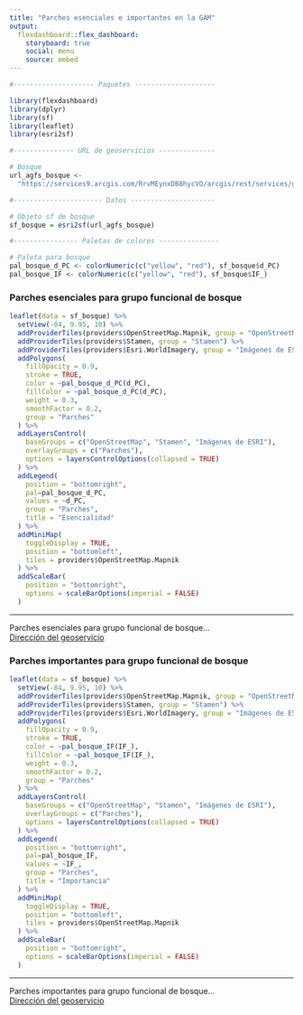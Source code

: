 ```yaml
---
title: "Parches esenciales e importantes en la GAM"
output: 
  flexdashboard::flex_dashboard:
    storyboard: true
    social: menu
    source: embed
---
```


```r
#-------------------- Paquetes --------------------

library(flexdashboard)
library(dplyr)
library(sf)
library(leaflet)
library(esri2sf)

#--------------- URL de geoservicios --------------

# Bosque
url_agfs_bosque <-
  "https://services9.arcgis.com/RrvMEynxDB8hycVO/arcgis/rest/services/gam_parches_esenciales_importantes_bosque_gam/FeatureServer/0"

#---------------------- Datos ---------------------

# Objeto sf de bosque
sf_bosque = esri2sf(url_agfs_bosque)

#---------------- Paletas de colores ---------------

# Paleta para bosque
pal_bosque_d_PC <- colorNumeric(c("yellow", "red"), sf_bosque$d_PC)
pal_bosque_IF <- colorNumeric(c("yellow", "red"), sf_bosque$IF_)

```

### Parches esenciales para grupo funcional de bosque

```r
leaflet(data = sf_bosque) %>%
  setView(-84, 9.95, 10) %>%
  addProviderTiles(providers$OpenStreetMap.Mapnik, group = "OpenStreetMap") %>%
  addProviderTiles(providers$Stamen, group = "Stamen") %>%
  addProviderTiles(providers$Esri.WorldImagery, group = "Imágenes de ESRI") %>%
  addPolygons(
    fillOpacity = 0.9,
    stroke = TRUE,
    color = ~pal_bosque_d_PC(d_PC),
    fillColor = ~pal_bosque_d_PC(d_PC),
    weight = 0.3,
    smoothFactor = 0.2,
    group = "Parches"
  ) %>%
  addLayersControl(
    baseGroups = c("OpenStreetMap", "Stamen", "Imágenes de ESRI"),
    overlayGroups = c("Parches"),
    options = layersControlOptions(collapsed = TRUE)    
  ) %>%  
  addLegend(
    position = "bottomright",
    pal=pal_bosque_d_PC,
    values = ~d_PC, 
    group = "Parches",
    title = "Esencialidad"
  ) %>%  
  addMiniMap(
    toggleDisplay = TRUE,
    position = "bottomleft",
    tiles = providers$OpenStreetMap.Mapnik
  ) %>%
  addScaleBar(
    position = "bottomright",
    options = scaleBarOptions(imperial = FALSE)
  )
```

***
Parches esenciales para grupo funcional de bosque...  
[Dirección del geoservicio](https://services9.arcgis.com/RrvMEynxDB8hycVO/arcgis/rest/services/gam_parches_esenciales_importantes_bosque_gam/FeatureServer/0)

### Parches importantes para grupo funcional de bosque

```r
leaflet(data = sf_bosque) %>%
  setView(-84, 9.95, 10) %>%
  addProviderTiles(providers$OpenStreetMap.Mapnik, group = "OpenStreetMap") %>%
  addProviderTiles(providers$Stamen, group = "Stamen") %>%
  addProviderTiles(providers$Esri.WorldImagery, group = "Imágenes de ESRI") %>%
  addPolygons(
    fillOpacity = 0.9,
    stroke = TRUE,
    color = ~pal_bosque_IF(IF_),
    fillColor = ~pal_bosque_IF(IF_),
    weight = 0.3,
    smoothFactor = 0.2,
    group = "Parches"
  ) %>%
  addLayersControl(
    baseGroups = c("OpenStreetMap", "Stamen", "Imágenes de ESRI"),
    overlayGroups = c("Parches"),
    options = layersControlOptions(collapsed = TRUE)    
  ) %>%  
  addLegend(
    position = "bottomright",
    pal=pal_bosque_IF,
    values = ~IF_, 
    group = "Parches",
    title = "Importancia"
  ) %>%  
  addMiniMap(
    toggleDisplay = TRUE,
    position = "bottomleft",
    tiles = providers$OpenStreetMap.Mapnik
  ) %>%
  addScaleBar(
    position = "bottomright",
    options = scaleBarOptions(imperial = FALSE)
  )
```

***
Parches importantes para grupo funcional de bosque...  
[Dirección del geoservicio](https://services9.arcgis.com/RrvMEynxDB8hycVO/arcgis/rest/services/gam_parches_esenciales_importantes_bosque_gam/FeatureServer/0)